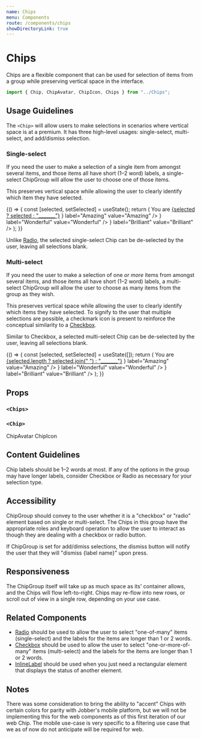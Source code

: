 ```yaml
---
name: Chips
menu: Components
route: /components/chips
showDirectoryLink: true
---
```



# Chips

Chips are a flexible component that can be used for selection of items from a
group while preserving vertical space in the interface.

```ts
import { Chip, ChipAvatar, ChipIcon, Chips } from "../Chips";
```

## Usage Guidelines

The `<Chip>` will allow users to make selections in scenarios where vertical
space is at a premium. It has three high-level usages: single-select,
multi-select, and add/dismiss selection.

### Single-select

If you need the user to make a selection of a single item from amongst several
items, and those items all have short (1–2 word) labels, a single-select
ChipGroup will allow the user to choose one of those items.

This preserves vertical space while allowing the user to clearly identify which
item they have selected.

<Playground>
  {() => {
    const [selected, setSelected] = useState();
    return (
      <Content>
        <Text>
          You are <u>{selected ? selected : "_______"}</u>
        </Text>
        <Chips selected={selected} onChange={setSelected}>
          <Chip
            prefix={<ChipAvatar initials="AZ" />}
            label="Amazing"
            value="Amazing"
          />
          <Chip
            prefix={<ChipIcon name="quote" />}
            label="Wonderful"
            value="Wonderful"
          />
          <Chip
            prefix={<ChipIcon name="starFill" />}
            label="Brilliant"
            value="Brilliant"
          />
          <Chip label="Magnificent" value="Magnificent" />
        </Chips>
      </Content>
    );
  }}
</Playground>

Unlike [Radio](/components/radio-group), the selected single-select Chip can be
de-selected by the user, leaving all selections blank.

### Multi-select

If you need the user to make a selection of one _or more_ items from amongst
several items, and those items all have short (1–2 word) labels, a multi-select
ChipGroup will allow the user to choose as many items from the group as they
wish.

This preserves vertical space while allowing the user to clearly identify which
items they have selected. To signify to the user that multiple selections are
possible, a checkmark icon is present to reinforce the conceptual similarity to
a [Checkbox](/components/checkbox).

Similar to Checkbox, a selected multi-select Chip can be de-selected by the
user, leaving all selections blank.

<Playground>
  {() => {
    const [selected, setSelected] = useState([]);
    return (
      <Content>
        <Text>
          You are <u>{selected.length ? selected.join(" ") : "_______"}</u>
        </Text>
        <Chips type="multiselect" selected={selected} onChange={setSelected}>
          <Chip
            prefix={<ChipAvatar initials="AZ" />}
            label="Amazing"
            value="Amazing"
          />
          <Chip
            prefix={<ChipIcon name="quote" />}
            label="Wonderful"
            value="Wonderful"
          />
          <Chip
            prefix={<ChipIcon name="starFill" />}
            label="Brilliant"
            value="Brilliant"
          />
          <Chip label="Magnificent" value="Magnificent" />
        </Chips>
      </Content>
    );
  }}
</Playground>

<!-- TODO: Uncomment once dismissible is implemented -->

<!-- ### Add/dismiss selection

When the user will be selecting one or more items by inputting their own Chip
options with, use the dismissible Chip.

The dismissible Chip allows them to remove previous
selections from the ChipGroup. Use this option when the full list of possible
selections is too great to reasonably display in one ChipGroup. For example,
"all of my phone contacts" would be far too many Chip options to present in one
group, and would be overwhelming for the user to interpret.

This format also allows the user to create their own "freeform" Chip options,
which they can also remove once added.

 -->

## Props

### `<Chips>`

<Props of={Chips} />

### `<Chip>`

<Props of={Chip} />

<Card>
  <Content>
    <Disclosure title="ChipAvatar and ChipIcon props">
      <Content>
        <Heading level={5}>ChipAvatar</Heading>
        <Props of={ChipAvatar} />
        <Heading level={5}>ChipIcon</Heading>
        <Props of={ChipIcon} />
      </Content>
    </Disclosure>
  </Content>
</Card>

## Content Guidelines

Chip labels should be 1–2 words at most. If any of the options in the group may
have longer labels, consider Checkbox or Radio as necessary for your selection
type.

## Accessibility

ChipGroup should convey to the user whether it is a "checkbox" or "radio"
element based on single or multi-select. The Chips in this group have the
appropriate roles and keyboard operation to allow the user to interact as though
they are dealing with a checkbox or radio button.

If ChipGroup is set for add/dimiss selections, the dismiss button will notify
the user that they will "dismiss {label name}" upon press.

## Responsiveness

The ChipGroup itself will take up as much space as its' container allows, and
the Chips will flow left-to-right. Chips may re-flow into new rows, or scroll
out of view in a single row, depending on your use case.

## Related Components

- [Radio](/components/radio-group) should be used to allow the user to select
  "one-of-many" items (single-select) and the labels for the items are longer
  than 1 or 2 words.
- [Checkbox](/components/checkbox) should be used to allow the user to select
  "one-or-more-of-many" items (multi-select) and the labels for the items are
  longer than 1 or 2 words.
- [InlineLabel](/components/inline-label) should be used when you just need a
  rectangular element that displays the status of another element.

## Notes

There was some consideration to bring the ability to "accent" Chips with certain
colors for parity with Jobber's mobile platform, but we will not be implementing
this for the web components as of this first iteration of our web Chip. The
mobile use-case is very specific to a filtering use case that we as of now do
not anticipate will be required for web.
